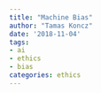 ```yaml
---
title: "Machine Bias"
author: "Tamas Koncz"
date: '2018-11-04'
tags:
- ai
- ethics
- bias
categories: ethics
---
```

   
